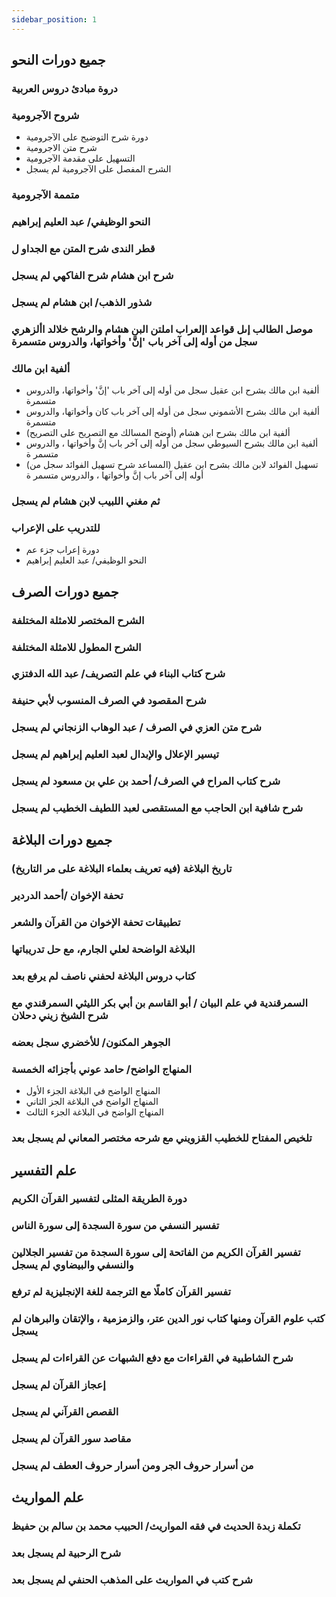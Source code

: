 ```yaml
---
sidebar_position: 1
---
```

## جميع دورات النحو
### دروة  مبادئ  دروس العربية
### شروح الآجرومية
- دورة شرح التوضيح على الآجرومية
- شرح متن الاجرومية
- التسهيل على مقدمة الآجرومية
- الشرح المفصل على الآجرومية <span class='badge badge--secondary'>لم يسجل</span>
### متممة الآجرومية
### النحو الوظيفي/ عبد العليم إبراهيم
### قطر الندى شرح المتن مع الجداو ل
### شرح ابن هشام شرح الفاكهي <span class='badge badge--secondary'>لم يسجل</span>
### شذور الذهب/ ابن هشام <span class='badge badge--secondary'>لم يسجل</span>
### موصل الطالب إىل قواعد اإلعراب املتن البن هشام والرشح خلالد األزهري <span class='badge badge--secondary'>سجل من أوله إلى آخر باب 'إنَّ' وأخواتها، والدروس متسمرة</span>
### ألفية ابن مالك
- ألفية ابن مالك بشرح ابن عقيل <span class='badge badge--secondary'>سجل من أوله إلى آخر باب 'إنَّ' وأخواتها، والدروس متسمرة</span>
- ألفية ابن مالك بشرح الأشموني <span class='badge badge--secondary'>سجل من أوله إلى آخر باب كان وأخواتها، والدروس متسمرة</span>
- (ألفية ابن مالك بشرح ابن هشام (أوضح المسالك مع التصريح على التصريح
- ألفية ابن مالك بشرح السيوطي <span class='badge badge--secondary'>سجل من أوله إلى آخر باب إنَّ وأخواتها ، والدروس متسمر ة</span>
- (تسهيل الفوائد لابن مالك بشرح ابن عقيل (المساعد شرح تسهيل الفوائد <span class='badge badge--secondary'>سجل من أوله إلى آخر باب إنَّ وأخواتها ، والدروس متسمر ة</span>
### ثم مغني اللبيب لابن هشام <span class='badge badge--secondary'>لم يسجل</span>
### للتدريب على الإعراب
- دورة إعراب جزء عم
- النحو الوظيفي/ عبد العليم إبراهيم
## جميع دورات الصرف
### الشرح المختصر للامثلة المختلفة
### الشرح المطول للامثلة المختلفة
### شرح كتاب البناء في علم التصريف/ عبد الله الدفتزي
### شرح المقصود في الصرف المنسوب لأبي حنيفة
### شرح متن العزي في الصرف / عبد الوهاب الزنجاني <span class='badge badge--secondary'>لم يسجل</span>
### تيسير الإعلال والإبدال لعبد العليم إبراهيم <span class='badge badge--secondary'>لم يسجل</span>
### شرح كتاب المراح في الصرف/ أحمد بن علي بن مسعود <span class='badge badge--secondary'>لم يسجل</span>
### شرح شافية ابن الحاجب  مع المستقصى لعبد اللطيف الخطيب <span class='badge badge--secondary'>لم يسجل</span>
## جميع دورات البلاغة
### (تاريخ البلاغة (فيه تعريف بعلماء البلاغة على مر التاريخ
### تحفة الإخوان  /أحمد الدردير
### تطبيقات تحفة الإخوان من القرآن والشعر
### البلاغة الواضحة لعلي الجارم، مع حل تدريباتها
### كتاب دروس البلاغة لحفني ناصف <span class='badge badge--secondary'>لم يرفع بعد</span>
### السمرقندية في علم البيان / أبو القاسم بن أبي بكر الليثي السمرقندي مع شرح الشيخ زيني دحلان
### الجوهر المكنون/ للأخضري <span class='badge badge--secondary'>سجل بعضه</span>
### المنهاج الواضح/ حامد عوني بأجزائه الخمسة
- المنهاج الواضح في البلاغة الجزء الأول
- المنهاج الواضح في البلاغة الجز الثاني
- المنهاج الواضح في البلاغة الجزء الثالث
### تلخيص المفتاح للخطيب القزويني مع شرحه مختصر المعاني <span class='badge badge--secondary'>لم يسجل بعد</span>
## علم التفسير
### دورة الطريقة المثلى لتفسير القرآن الكريم
### تفسير النسفي من سورة السجدة إلى سورة الناس
### تفسير القرآن الكريم من الفاتحة إلى سورة السجدة من تفسير الجلالين والنسفي والبيضاوي <span class='badge badge--secondary'>لم يسجل</span>
### تفسير القرآن كاملًا مع الترجمة للغة الإنجليزية <span class='badge badge--secondary'>لم ترفع</span>
### كتب علوم القرآن ومنها كتاب نور الدين عتر، والزمزمية ، والإتقان والبرهان <span class='badge badge--secondary'>لم يسجل</span>
### شرح الشاطبية في القراءات مع دفع الشبهات عن القراءات <span class='badge badge--secondary'>لم يسجل</span>
### إعجاز القرآن <span class='badge badge--secondary'>لم يسجل</span>
### القصص القرآني <span class='badge badge--secondary'>لم يسجل</span>
### مقاصد سور القرآن <span class='badge badge--secondary'>لم يسجل</span>
### من أسرار حروف الجر ومن أسرار حروف العطف <span class='badge badge--secondary'>لم يسجل</span>
## علم المواريث
### تكملة زبدة الحديث في فقه المواريث/ الحبيب محمد بن سالم بن حفيظ
### شرح الرحبية <span class='badge badge--secondary'>لم يسجل بعد</span>
### شرح كتب في المواريث على المذهب الحنفي <span class='badge badge--secondary'>لم يسجل بعد</span>
